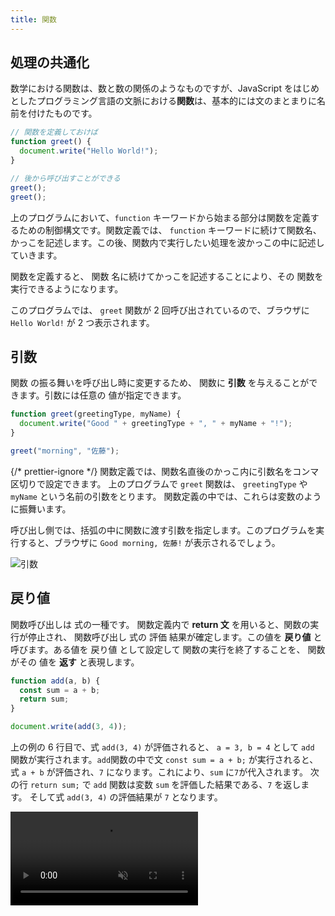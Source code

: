 ```yaml
---
title: 関数
---
```



## 処理の共通化

数学における関数は、数と数の関係のようなものですが、<Term type="javascript">JavaScript</Term> をはじめとしたプログラミング言語の文脈における<Term type="javascriptFunction">**関数**</Term>は、基本的には<Term type="javascriptStatement">文</Term>のまとまりに名前を付けたものです。

```javascript
// 関数を定義しておけば
function greet() {
  document.write("Hello World!");
}

// 後から呼び出すことができる
greet();
greet();
```

上のプログラムにおいて、`function` キーワードから始まる部分は<Term type="javascriptFunction">関数</Term>を定義するための<Term type="javascriptControlFlow">制御構文</Term>です。<Term type="javascriptFunction">関数</Term>定義では、 `function` キーワードに続けて<Term type="javascriptFunction">関数</Term>名、かっこを記述します。この後、<Term type="javascriptFunction">関数</Term>内で実行したい処理を波かっこの中に記述していきます。

<p>
  <Term type="javascriptFunction">関数</Term>を定義すると、
  <Term type="javascriptFunction">関数</Term>
  名に続けてかっこを記述することにより、その
  <Term type="javascriptFunction">関数</Term>を実行できるようになります。
</p>

このプログラムでは、 `greet` <Term type="javascriptFunction">関数</Term>が 2 回呼び出されているので、ブラウザに `Hello World!` が 2 つ表示されます。

## <Term type="javascriptParameter">**引数**</Term>

<p>
  <Term type="javascriptFunction">関数</Term>
  の振る舞いを呼び出し時に変更するため、
  <Term type="javascriptFunction">関数</Term>に
  <Term type="javascriptParameter">
    <strong>引数</strong>
  </Term>
  を与えることができます。<Term type="javascriptParameter">引数</Term>には任意の
  <Term type="javascriptValue">値</Term>が指定できます。
</p>

```javascript
function greet(greetingType, myName) {
  document.write("Good " + greetingType + ", " + myName + "!");
}

greet("morning", "佐藤");
```

{/* prettier-ignore */}
<Term type="javascriptFunction">関数</Term>定義では、<Term type="javascriptFunction">関数</Term>名直後のかっこ内に<Term type="javascriptParameter">引数</Term>名をコンマ区切りで設定できます。
上のプログラムで `greet` <Term type="javascriptFunction">関数</Term>は、 `greetingType` や `myName` という名前の<Term type="javascriptParameter">引数</Term>をとります。
<Term type="javascriptFunction">関数</Term>定義の中では、これらは<Term type="javascriptVariable">変数</Term>のように振舞います。

呼び出し側では、括弧の中に<Term type="javascriptFunction">関数</Term>に<Term type="javascriptPass">渡す</Term><Term type="javascriptParameter">引数</Term>を指定します。このプログラムを実行すると、ブラウザに `Good morning, 佐藤!` が表示されるでしょう。

![引数](arguments.png)

## <Term type="javascriptReturnValue">戻り値</Term>

<p>
  <Term type="javascriptFunction">関数</Term>呼び出しは
  <Term type="javascriptExpression">式</Term>の一種です。
  <Term type="javascriptFunction">関数</Term>定義内で <strong>return 文</strong>
  を用いると、<Term type="javascriptFunction">関数</Term>の実行が停止され、
  <Term type="javascriptFunction">関数</Term>呼び出し
  <Term type="javascriptExpression">式</Term>の<Term type="javascriptEvaluation">
    評価
  </Term>結果が確定します。この値を
  <Term type="javascriptReturnValue">
    <strong>戻り値</strong>
  </Term>
  と呼びます。ある<Term type="javascriptValue">値</Term>を<Term type="javascriptReturnValue">
    戻り値
  </Term>として設定して
  <Term type="javascriptFunction">関数</Term>の実行を終了することを、
  <Term type="javascriptFunction">関数</Term>がその
  <Term type="javascriptValue">値</Term>を
  <Term type="javascriptReturn">
    <strong>返す</strong>
  </Term>
  と表現します。
</p>

```javascript
function add(a, b) {
  const sum = a + b;
  return sum;
}

document.write(add(3, 4));
```

上の例の 6 行目で、<Term type="javascriptExpression">式</Term> `add(3, 4)` が<Term type="javascriptEvaluation">評価</Term>されると、 `a = 3, b = 4` として `add` <Term type="javascriptFunction">関数</Term>が実行されます。`add`<Term type="javascript">関数</Term>の中で<Term type="javascriptStatement">文</Term> `const sum = a + b;` が実行されると、<Term type="javascriptExpression">式</Term> `a + b` が<Term type="javascriptEvaluation">評価</Term>され、`7` になります。これにより、`sum` に`7`が代入されます。
次の行 `return sum;` で `add` <Term type="javascriptFunction">関数</Term>は<Term type="javascriptVariable">変数</Term> `sum` を<Term type="javascriptEvaluation">評価</Term>した結果である、`7` を<Term type="javascriptReturn">返します。</Term>
そして<Term type="javascriptExpression">式</Term> `add(3, 4)` の<Term type="javascriptEvaluation">評価</Term>結果が `7` となります。

<video src={returnValueVideo} controls autoPlay muted loop />

:::tip
**return 文** が実行された時点で<Term type="javascriptFunction">関数</Term>の処理が終了するため、次のように書くことで [if ~ else 文](../if-statement/#if--else) や [&& (AND) 演算子](../boolean/#論理演算子)の繰り返しを避けつつ、複数の条件のついた処理を実行することができます。

```javascript
let age = 21;
let hasDriverLicense = true;
let isDrunk = true;
function tryToDrive() {
  // if 文で実行する式が一行だけの場合、{} を省略できます。
  if (age < 18) return;
  if (!hasDriverLicense) return;
  if (isDrunk) return;
  document.write("車を運転できます。");
}
```

:::

### 確認課題

引数を 2 つとり、その積を<Term type="javascriptReturnValue">戻り値</Term>として<Term type="javascriptReturn">返す</Term><Term type="javascriptFunction">関数</Term> `multiply` を定義してください。

<Answer title="2つの積">

```javascript
function multiply(a, b) {
  const result = a * b;
  return result;
}

document.write(multiply(3, 4));
```

<ViewSource url={import.meta.url} path="_samples/multiply" />

</Answer>

## <Term type="javascriptVariable">変数</Term>の<Term type="javascriptScope">スコープ</Term>

<Term type="javascriptFunction">関数</Term>内で
<Term type="javascriptDeclaration">宣言</Term>された
<Term type="javascriptVariable">変数</Term>は、
<Term type="javascriptFunction">関数</Term>内でのみ有効です。
<Term type="javascriptVariable">変数</Term>が有効な範囲のことを、その
<Term type="javascriptVariable">変数</Term>の<Term type="javascriptScope">
  **スコープ**
</Term>と呼んでいます。

<p>
  <Term type="javascriptFunction">関数</Term>外で
  <Term type="javascriptDeclaration">宣言</Term>された
  <Term type="javascriptVariable">変数</Term>は
  <Term type="javascriptFunction">関数</Term>内でも利用できます。
</p>

```javascript
let guestCount = 0;

function greet() {
  guestCount += 1;
  document.write("あなたは" + guestCount + "人目のお客様です。");
}

greet();
greet();
```

この例における、`greet` <Term type="javascriptFunction">関数</Term>は、呼び出されるたびに `guestCount` に 1 を加えています。

:::caution <Term type="javascriptVariable">変数</Term>の<Term type="javascriptScope">**スコープ**</Term>

<p>
  <Term type="javascriptScope">スコープ</Term>が終わった
  <Term type="javascriptVariable">変数</Term>は、その時点で破棄されます。
</p>

```javascript
let outer = 0;

function increment() {
  let inner = 0;
  outer += 1;
  inner += 1;
  document.write(outer); // 1ずつ増える
  document.write(inner); // 常に1
}

increment();
increment();
```

:::

## 処理の分割

<p>
  <Term type="javascriptFunction">関数</Term>
  は、複数回使用する処理を簡便に記述するためだけでなく、複雑で長い処理の一部を切り出すことにも用いることができます。
</p>

長い処理をパーツに分割すると、次のようなメリットがあります。

- 考えるべきことが少なくなるので、読みやすい
- パーツごとにテストができるので、デバッグがしやすい
- パーツの使いまわしができる

次の例は、`totalTicketCount` 枚のうち `hitTicketCount` 枚の当たりがあるくじから `drawnTicketCount` 枚を引いたときに、当たりが少なくとも 1 枚出る確率 `winningProbability` を、`■■■□□□□□□□` のようなグラフ形式で表示するプログラムです。

```javascript
const totalTicketCount = 10;
const hitTicketCount = 5;
const drawnTicketCount = 3;

let losingProbability = 1;
for (let i = 0; i < drawnTicketCount; i += 1) {
  losingProbability *=
    (totalTicketCount - hitTicketCount - i) / (totalTicketCount - i);
}
const winningProbability = 1 - losingProbability;

for (let p = 0; p < 1; p += 0.1) {
  if (p < winningProbability) {
    document.write("■");
  } else {
    document.write("□");
  }
}
```

このプログラムを、<Term type="javascriptFunction">関数</Term>を用いて確率を計算する部分とグラフとして表示する部分に分割すると、次のようになります。先頭の 9 行を読むだけでプログラム全体の処理の流れが追えるようになりました。

```javascript
const totalTicketCount = 10;
const hitTicketCount = 5;
const drawnTicketCount = 3;
const winningProbability = calculateWinningProbability(
  totalTicketCount,
  hitTicketCount,
  drawnTicketCount,
);
showProbabilityAsGraph(winningProbability);

function calculateWinningProbability(
  totalTicketCount,
  hitTicketCount,
  drawnTicketCount,
) {
  let losingProbability = 1;
  for (let i = 0; i < drawnTicketCount; i += 1) {
    losingProbability *=
      (totalTicketCount - hitTicketCount - i) / (totalTicketCount - i);
  }
  return 1 - losingProbability;
}

function showProbabilityAsGraph(probability) {
  for (let p = 0; p < 1; p += 0.1) {
    if (p < probability) {
      document.write("■");
    } else {
      document.write("□");
    }
  }
}
```

このように、大きなプログラムを意味的に独立した小さなまとまりに分割する操作を、**<Term type="javascriptModularization">モジュール化</Term>**と呼ぶ場合があります。

---

## 基礎課題

### 最大値

<p>
  <Term type="javascriptParameter">引数</Term>を 2 つとり、そのうち大きい数を
  <Term type="javascriptReturn">返す</Term>
  <Term type="javascriptFunction">関数</Term> <code>max</code>{" "}
  を定義してください。
</p>

:::tip

<p>
  <Term type="javascriptIfStatement">if 文</Term>を使って、<code>a</code>{" "}
  が大きい場合と <code>b</code> が大きい場合で処理を書き分けます。
</p>
:::

<Answer title="大きい数">

```javascript
function max(a, b) {
  if (a > b) {
    return a;
  } else {
    return b;
  }
}
```

<ViewSource url={import.meta.url} path="_samples/max" />

:::note

`a > b` が `true` の場合、if 文内部の `return` で関数実行が中断されるため、`else` キーワードは必ずしも必要ではありません。そのため、次のように書くこともできます。

```javascript
function max(a, b) {
  if (a > b) {
    return a;
  }
  return b;
}
```

<ViewSource url={import.meta.url} path="_samples/max-no-else" />

:::

</Answer>

## 中級課題

### 携帯電話料金

携帯電話料金を計算する<Term type="javascriptFunction">関数</Term>を作ってみましょう。

```javascript
function calculateCost(monthlyDataUsage) {
  // ここに処理を書く
}

document.write(calculateCost(3.5));
```

`calculateCost` は、<Term type="javascriptParameter">引数</Term>に月間転送量 `monthlyDataUsage` を取り、その月の携帯電話料金を<Term type="javascriptReturnValue">戻り値</Term>として<Term type="javascriptReturn">返す</Term><Term type="javascriptFunction">関数</Term>です。携帯電話料金は、下のルールで決定されるとします。

> - 月間転送量 < 5.0 (GB) のとき、携帯電話料金は 月間転送量 × 600 (円/GB)
> - 月間転送量 >= 5.0 (GB) のとき、携帯電話料金は 3000 (円)

<Answer title="携帯電話料金">

```javascript
function calculateCost(monthlyDataUsage) {
  if (monthlyDataUsage < 5.0) {
    return monthlyDataUsage * 600;
  }
  return 3000;
}

document.write(calculateCost(3.5));
```

<ViewSource url={import.meta.url} path="_samples/mobile-phone-bill" />

</Answer>
